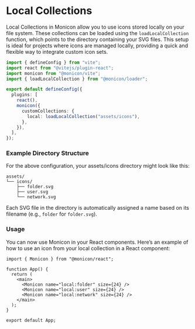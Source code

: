 # Local Collections

Local Collections in Monicon allow you to use icons stored locally on your file system. These collections can be loaded using the `loadLocalCollection` function, which points to the directory containing your SVG files. This setup is ideal for projects where icons are managed locally, providing a quick and flexible way to integrate custom icon sets.

```ts filename="vite.config.ts"
import { defineConfig } from "vite";
import react from "@vitejs/plugin-react";
import monicon from "@monicon/vite";
import { loadLocalCollection } from "@monicon/loader";

export default defineConfig({
  plugins: [
    react(),
    monicon({
      customCollections: {
        local: loadLocalCollection("assets/icons"),
      },
    }),
  ],
});
```

### Example Directory Structure

For the above configuration, your assets/icons directory might look like this:

```
assets/
└── icons/
    ├── folder.svg
    ├── user.svg
    └── network.svg
```

Each SVG file in the directory is automatically assigned a name based on its filename (e.g., `folder` for `folder.svg`).

### Usage

You can now use Monicon in your React components. Here’s an example of how to use an icon from your local collection in a React component:

```tsx filename="src/App.tsx"
import { Monicon } from "@monicon/react";

function App() {
  return (
    <main>
      <Monicon name="local:folder" size={24} />
      <Monicon name="local:user" size={24} />
      <Monicon name="local:network" size={24} />
    </main>
  );
}

export default App;
```
